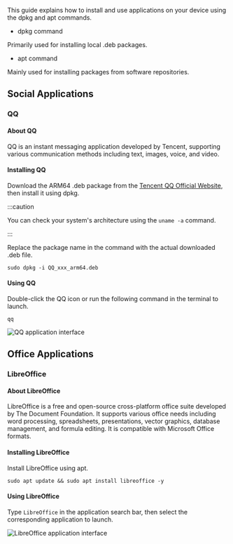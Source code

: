 This guide explains how to install and use applications on your device using the dpkg and apt commands.

- dpkg command

Primarily used for installing local .deb packages.

- apt command

Mainly used for installing packages from software repositories.

## Social Applications

### QQ

#### About QQ

QQ is an instant messaging application developed by Tencent, supporting various communication methods including text, images, voice, and video.

#### Installing QQ

Download the ARM64 .deb package from the [Tencent QQ Official Website](https://im.qq.com/linuxqq/index.shtml), then install it using dpkg.

:::caution

You can check your system's architecture using the `uname -a` command.

:::

Replace the package name in the command with the actual downloaded .deb file.

<NewCodeBlock tip="radxa@device$" type="device">

```
sudo dpkg -i QQ_xxx_arm64.deb
```

</NewCodeBlock>

#### Using QQ

Double-click the QQ icon or run the following command in the terminal to launch.

<NewCodeBlock tip="radxa@device$" type="device">

```
qq
```

</NewCodeBlock>

<div style={{ textAlign: "center" }}>
  <img
    src="/en/img/common/tools/radxa-os/qq.webp"
    alt="QQ application interface"
    style={{ width: "100%", maxWidth: "1200px" }}
  />
</div>

## Office Applications

### LibreOffice

#### About LibreOffice

LibreOffice is a free and open-source cross-platform office suite developed by The Document Foundation. It supports various office needs including word processing, spreadsheets, presentations, vector graphics, database management, and formula editing. It is compatible with Microsoft Office formats.

#### Installing LibreOffice

Install LibreOffice using apt.

<NewCodeBlock tip="radxa@device$" type="device">

```
sudo apt update && sudo apt install libreoffice -y
```

</NewCodeBlock>

#### Using LibreOffice

Type `LibreOffice` in the application search bar, then select the corresponding application to launch.

<div style={{ textAlign: "center" }}>
  <img
    src="/en/img/common/tools/radxa-os/libreoffice.webp"
    alt="LibreOffice application interface"
    style={{ width: "100%", maxWidth: "1200px" }}
  />
</div>
